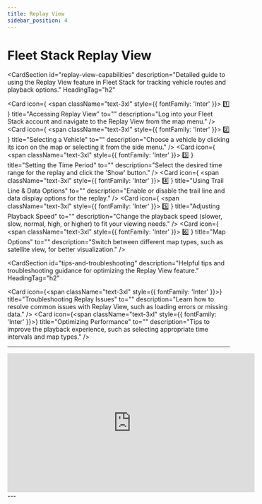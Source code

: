 ```yaml
---
title: Replay View
sidebar_position: 4
---
```


# Fleet Stack Replay View

<CardSection
  id="replay-view-capabilities"
  description="Detailed guide to using the Replay View feature in Fleet Stack for tracking vehicle routes and playback options."
  HeadingTag="h2"
>
  <Card
    icon={
      <span className="text-3xl" style={{ fontFamily: 'Inter' }}>
        1️⃣
      </span>
    }
    title="Accessing Replay View"
    to=""
    description="Log into your Fleet Stack account and navigate to the Replay View from the map menu."
  />
  <Card
    icon={
      <span className="text-3xl" style={{ fontFamily: 'Inter' }}>
        2️⃣
      </span>
    }
    title="Selecting a Vehicle"
    to=""
    description="Choose a vehicle by clicking its icon on the map or selecting it from the side menu."
  />
  <Card
    icon={
      <span className="text-3xl" style={{ fontFamily: 'Inter' }}>
        3️⃣
      </span>
    }
    title="Setting the Time Period"
    to=""
    description="Select the desired time range for the replay and click the 'Show' button."
  />
  <Card
    icon={
      <span className="text-3xl" style={{ fontFamily: 'Inter' }}>
        4️⃣
      </span>
    }
    title="Using Trail Line & Data Options"
    to=""
    description="Enable or disable the trail line and data display options for the replay."
  />
  <Card
    icon={
      <span className="text-3xl" style={{ fontFamily: 'Inter' }}>
        5️⃣
      </span>
    }
    title="Adjusting Playback Speed"
    to=""
    description="Change the playback speed (slower, slow, normal, high, or higher) to fit your viewing needs."
  />
  <Card
    icon={
      <span className="text-3xl" style={{ fontFamily: 'Inter' }}>
        6️⃣
      </span>
    }
    title="Map Options"
    to=""
    description="Switch between different map types, such as satellite view, for better visualization."
  />
</CardSection>

<CardSection
  id="tips-and-troubleshooting"
  description="Helpful tips and troubleshooting guidance for optimizing the Replay View feature."
  HeadingTag="h2"
>
  <Card
    icon={<span className="text-3xl" style={{ fontFamily: 'Inter' }}></span>}
    title="Troubleshooting Replay Issues"
    to=""
    description="Learn how to resolve common issues with Replay View, such as loading errors or missing data."
  />
  <Card
    icon={<span className="text-3xl" style={{ fontFamily: 'Inter' }}></span>}
    title="Optimizing Performance"
    to=""
    description="Tips to improve the playback experience, such as selecting appropriate time intervals and map types."
  />
</CardSection>

---

<div style={{ display: 'flex', justifyContent: 'center', marginTop: '20px' }}>
  <iframe
    width="560"
    height="315"
    src="https://www.youtube.com/embed/icvyFDV8s2c?si=kCdKLtlST_nRx3at"
    title="Scheduled Reports Management Tutorial"
    frameBorder="0"
    allow="accelerometer; autoplay; clipboard-write; encrypted-media; gyroscope; picture-in-picture"
    allowFullScreen
  ></iframe>
</div>
---
<head>
  <title>Fleet Stack Replay View</title>
  <meta
    name="description"
    content="A step-by-step guide for using the Replay View in Fleet Stack, including vehicle selection, playback options, and troubleshooting tips."
  />
</head>
